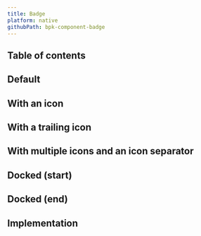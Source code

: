 ```yaml
---
title: Badge
platform: native
githubPath: bpk-component-badge
---
```






## Table of contents

## Default

<NativeComponentScreenshots
  iOS={iosBadgeDefault}
  iOSAltText="iOS default badge"
  android={androidBadgeDefault}
  androidAltText="Android default badge"/>

## With an icon

<NativeComponentScreenshots
  iOS={iosBadgeWithIcon}
  iOSAltText="iOS badge with a single icon"
  android={androidBadgeWithIcon}
  androidAltText="Android badge with a single icon"/>

## With a trailing icon

<NativeComponentScreenshots
  iOS={iosBadgeWithTrailingIcon}
  iOSAltText="iOS badge with a trailing icon"
  android={androidBadgeWithTrailingIcon}
  androidAltText="Android badge with a trailing icon"/>

## With multiple icons and an icon separator

<NativeComponentScreenshots
  iOS={iosBadgeWithMultipleIcons}
  iOSAltText="iOS badge with multiple icons"
  android={androidBadgeWithMultipleIcons}
  androidAltText="Android badge with multiple icons"/>

## Docked (start)

<NativeComponentScreenshots
  iOS={iosBadgeDockedStart}
  iOSAltText="iOS badge docked (start)"
  android={androidBadgeDockedStart}
  androidAltText="Android badge docked (start)"/>

## Docked (end)

<NativeComponentScreenshots
  iOS={iosBadgeDockedEnd}
  iOSAltText="iOS badge docked (end)"
  android={androidBadgeDockedEnd}
  androidAltText="Android badge docked (end)"/>

## Implementation

<Readme />

